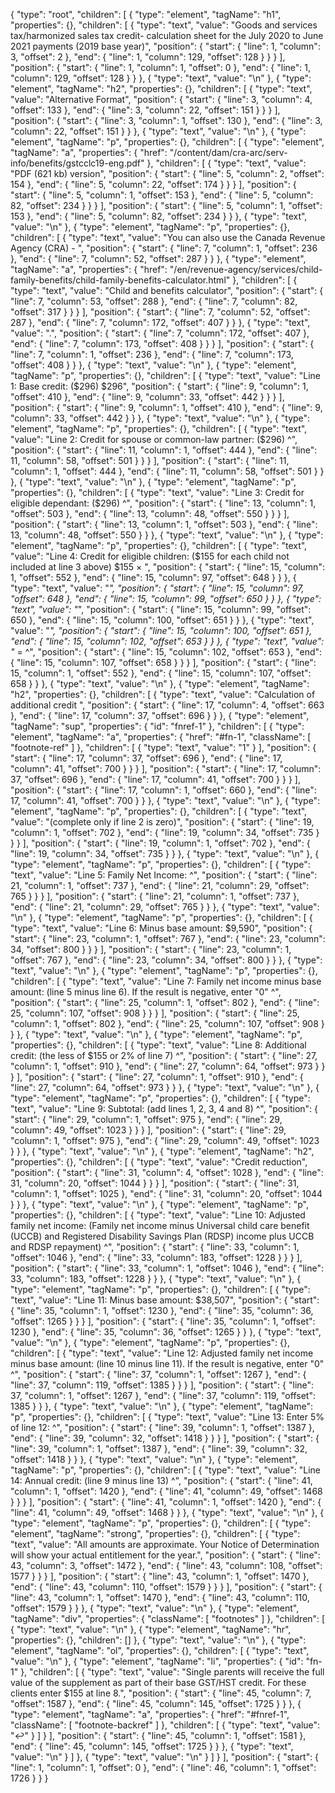 {
  "type": "root",
  "children": [
    {
      "type": "element",
      "tagName": "h1",
      "properties": {},
      "children": [
        {
          "type": "text",
          "value": "Goods and services tax/harmonized sales tax credit- calculation sheet for the July 2020 to June 2021 payments (2019 base year)",
          "position": {
            "start": {
              "line": 1,
              "column": 3,
              "offset": 2
            },
            "end": {
              "line": 1,
              "column": 129,
              "offset": 128
            }
          }
        }
      ],
      "position": {
        "start": {
          "line": 1,
          "column": 1,
          "offset": 0
        },
        "end": {
          "line": 1,
          "column": 129,
          "offset": 128
        }
      }
    },
    {
      "type": "text",
      "value": "\n"
    },
    {
      "type": "element",
      "tagName": "h2",
      "properties": {},
      "children": [
        {
          "type": "text",
          "value": "Alternative Format",
          "position": {
            "start": {
              "line": 3,
              "column": 4,
              "offset": 133
            },
            "end": {
              "line": 3,
              "column": 22,
              "offset": 151
            }
          }
        }
      ],
      "position": {
        "start": {
          "line": 3,
          "column": 1,
          "offset": 130
        },
        "end": {
          "line": 3,
          "column": 22,
          "offset": 151
        }
      }
    },
    {
      "type": "text",
      "value": "\n"
    },
    {
      "type": "element",
      "tagName": "p",
      "properties": {},
      "children": [
        {
          "type": "element",
          "tagName": "a",
          "properties": {
            "href": "/content/dam/cra-arc/serv-info/benefits/gstcclc19-eng.pdf"
          },
          "children": [
            {
              "type": "text",
              "value": "PDF (621 kb) version",
              "position": {
                "start": {
                  "line": 5,
                  "column": 2,
                  "offset": 154
                },
                "end": {
                  "line": 5,
                  "column": 22,
                  "offset": 174
                }
              }
            }
          ],
          "position": {
            "start": {
              "line": 5,
              "column": 1,
              "offset": 153
            },
            "end": {
              "line": 5,
              "column": 82,
              "offset": 234
            }
          }
        }
      ],
      "position": {
        "start": {
          "line": 5,
          "column": 1,
          "offset": 153
        },
        "end": {
          "line": 5,
          "column": 82,
          "offset": 234
        }
      }
    },
    {
      "type": "text",
      "value": "\n"
    },
    {
      "type": "element",
      "tagName": "p",
      "properties": {},
      "children": [
        {
          "type": "text",
          "value": "You can also use the Canada Revenue Agency (CRA) - ",
          "position": {
            "start": {
              "line": 7,
              "column": 1,
              "offset": 236
            },
            "end": {
              "line": 7,
              "column": 52,
              "offset": 287
            }
          }
        },
        {
          "type": "element",
          "tagName": "a",
          "properties": {
            "href": "/en/revenue-agency/services/child-family-benefits/child-family-benefits-calculator.html"
          },
          "children": [
            {
              "type": "text",
              "value": "Child and benefits calculator",
              "position": {
                "start": {
                  "line": 7,
                  "column": 53,
                  "offset": 288
                },
                "end": {
                  "line": 7,
                  "column": 82,
                  "offset": 317
                }
              }
            }
          ],
          "position": {
            "start": {
              "line": 7,
              "column": 52,
              "offset": 287
            },
            "end": {
              "line": 7,
              "column": 172,
              "offset": 407
            }
          }
        },
        {
          "type": "text",
          "value": ".",
          "position": {
            "start": {
              "line": 7,
              "column": 172,
              "offset": 407
            },
            "end": {
              "line": 7,
              "column": 173,
              "offset": 408
            }
          }
        }
      ],
      "position": {
        "start": {
          "line": 7,
          "column": 1,
          "offset": 236
        },
        "end": {
          "line": 7,
          "column": 173,
          "offset": 408
        }
      }
    },
    {
      "type": "text",
      "value": "\n"
    },
    {
      "type": "element",
      "tagName": "p",
      "properties": {},
      "children": [
        {
          "type": "text",
          "value": "Line 1: Base credit: ($296) $296",
          "position": {
            "start": {
              "line": 9,
              "column": 1,
              "offset": 410
            },
            "end": {
              "line": 9,
              "column": 33,
              "offset": 442
            }
          }
        }
      ],
      "position": {
        "start": {
          "line": 9,
          "column": 1,
          "offset": 410
        },
        "end": {
          "line": 9,
          "column": 33,
          "offset": 442
        }
      }
    },
    {
      "type": "text",
      "value": "\n"
    },
    {
      "type": "element",
      "tagName": "p",
      "properties": {},
      "children": [
        {
          "type": "text",
          "value": "Line 2: Credit for spouse or common-law partner: ($296) ^",
          "position": {
            "start": {
              "line": 11,
              "column": 1,
              "offset": 444
            },
            "end": {
              "line": 11,
              "column": 58,
              "offset": 501
            }
          }
        }
      ],
      "position": {
        "start": {
          "line": 11,
          "column": 1,
          "offset": 444
        },
        "end": {
          "line": 11,
          "column": 58,
          "offset": 501
        }
      }
    },
    {
      "type": "text",
      "value": "\n"
    },
    {
      "type": "element",
      "tagName": "p",
      "properties": {},
      "children": [
        {
          "type": "text",
          "value": "Line 3: Credit for eligible dependant: ($296) ^",
          "position": {
            "start": {
              "line": 13,
              "column": 1,
              "offset": 503
            },
            "end": {
              "line": 13,
              "column": 48,
              "offset": 550
            }
          }
        }
      ],
      "position": {
        "start": {
          "line": 13,
          "column": 1,
          "offset": 503
        },
        "end": {
          "line": 13,
          "column": 48,
          "offset": 550
        }
      }
    },
    {
      "type": "text",
      "value": "\n"
    },
    {
      "type": "element",
      "tagName": "p",
      "properties": {},
      "children": [
        {
          "type": "text",
          "value": "Line 4: Credit for eligible children: ($155 for each child not included at line 3 above) $155 × ",
          "position": {
            "start": {
              "line": 15,
              "column": 1,
              "offset": 552
            },
            "end": {
              "line": 15,
              "column": 97,
              "offset": 648
            }
          }
        },
        {
          "type": "text",
          "value": "_",
          "position": {
            "start": {
              "line": 15,
              "column": 97,
              "offset": 648
            },
            "end": {
              "line": 15,
              "column": 99,
              "offset": 650
            }
          }
        },
        {
          "type": "text",
          "value": "_",
          "position": {
            "start": {
              "line": 15,
              "column": 99,
              "offset": 650
            },
            "end": {
              "line": 15,
              "column": 100,
              "offset": 651
            }
          }
        },
        {
          "type": "text",
          "value": "_",
          "position": {
            "start": {
              "line": 15,
              "column": 100,
              "offset": 651
            },
            "end": {
              "line": 15,
              "column": 102,
              "offset": 653
            }
          }
        },
        {
          "type": "text",
          "value": "_ = ^",
          "position": {
            "start": {
              "line": 15,
              "column": 102,
              "offset": 653
            },
            "end": {
              "line": 15,
              "column": 107,
              "offset": 658
            }
          }
        }
      ],
      "position": {
        "start": {
          "line": 15,
          "column": 1,
          "offset": 552
        },
        "end": {
          "line": 15,
          "column": 107,
          "offset": 658
        }
      }
    },
    {
      "type": "text",
      "value": "\n"
    },
    {
      "type": "element",
      "tagName": "h2",
      "properties": {},
      "children": [
        {
          "type": "text",
          "value": "Calculation of additional credit ",
          "position": {
            "start": {
              "line": 17,
              "column": 4,
              "offset": 663
            },
            "end": {
              "line": 17,
              "column": 37,
              "offset": 696
            }
          }
        },
        {
          "type": "element",
          "tagName": "sup",
          "properties": {
            "id": "fnref-1"
          },
          "children": [
            {
              "type": "element",
              "tagName": "a",
              "properties": {
                "href": "#fn-1",
                "className": [
                  "footnote-ref"
                ]
              },
              "children": [
                {
                  "type": "text",
                  "value": "1"
                }
              ],
              "position": {
                "start": {
                  "line": 17,
                  "column": 37,
                  "offset": 696
                },
                "end": {
                  "line": 17,
                  "column": 41,
                  "offset": 700
                }
              }
            }
          ],
          "position": {
            "start": {
              "line": 17,
              "column": 37,
              "offset": 696
            },
            "end": {
              "line": 17,
              "column": 41,
              "offset": 700
            }
          }
        }
      ],
      "position": {
        "start": {
          "line": 17,
          "column": 1,
          "offset": 660
        },
        "end": {
          "line": 17,
          "column": 41,
          "offset": 700
        }
      }
    },
    {
      "type": "text",
      "value": "\n"
    },
    {
      "type": "element",
      "tagName": "p",
      "properties": {},
      "children": [
        {
          "type": "text",
          "value": "(complete only if line 2 is zero)",
          "position": {
            "start": {
              "line": 19,
              "column": 1,
              "offset": 702
            },
            "end": {
              "line": 19,
              "column": 34,
              "offset": 735
            }
          }
        }
      ],
      "position": {
        "start": {
          "line": 19,
          "column": 1,
          "offset": 702
        },
        "end": {
          "line": 19,
          "column": 34,
          "offset": 735
        }
      }
    },
    {
      "type": "text",
      "value": "\n"
    },
    {
      "type": "element",
      "tagName": "p",
      "properties": {},
      "children": [
        {
          "type": "text",
          "value": "Line 5: Family Net Income: ^",
          "position": {
            "start": {
              "line": 21,
              "column": 1,
              "offset": 737
            },
            "end": {
              "line": 21,
              "column": 29,
              "offset": 765
            }
          }
        }
      ],
      "position": {
        "start": {
          "line": 21,
          "column": 1,
          "offset": 737
        },
        "end": {
          "line": 21,
          "column": 29,
          "offset": 765
        }
      }
    },
    {
      "type": "text",
      "value": "\n"
    },
    {
      "type": "element",
      "tagName": "p",
      "properties": {},
      "children": [
        {
          "type": "text",
          "value": "Line 6: Minus base amount: $9,590",
          "position": {
            "start": {
              "line": 23,
              "column": 1,
              "offset": 767
            },
            "end": {
              "line": 23,
              "column": 34,
              "offset": 800
            }
          }
        }
      ],
      "position": {
        "start": {
          "line": 23,
          "column": 1,
          "offset": 767
        },
        "end": {
          "line": 23,
          "column": 34,
          "offset": 800
        }
      }
    },
    {
      "type": "text",
      "value": "\n"
    },
    {
      "type": "element",
      "tagName": "p",
      "properties": {},
      "children": [
        {
          "type": "text",
          "value": "Line 7: Family net income minus base amount: (line 5 minus line 6). If the result is negative, enter \"0\" ^",
          "position": {
            "start": {
              "line": 25,
              "column": 1,
              "offset": 802
            },
            "end": {
              "line": 25,
              "column": 107,
              "offset": 908
            }
          }
        }
      ],
      "position": {
        "start": {
          "line": 25,
          "column": 1,
          "offset": 802
        },
        "end": {
          "line": 25,
          "column": 107,
          "offset": 908
        }
      }
    },
    {
      "type": "text",
      "value": "\n"
    },
    {
      "type": "element",
      "tagName": "p",
      "properties": {},
      "children": [
        {
          "type": "text",
          "value": "Line 8: Additional credit: (the less of $155 or 2% of line 7) ^",
          "position": {
            "start": {
              "line": 27,
              "column": 1,
              "offset": 910
            },
            "end": {
              "line": 27,
              "column": 64,
              "offset": 973
            }
          }
        }
      ],
      "position": {
        "start": {
          "line": 27,
          "column": 1,
          "offset": 910
        },
        "end": {
          "line": 27,
          "column": 64,
          "offset": 973
        }
      }
    },
    {
      "type": "text",
      "value": "\n"
    },
    {
      "type": "element",
      "tagName": "p",
      "properties": {},
      "children": [
        {
          "type": "text",
          "value": "Line 9: Subtotal: (add lines 1, 2, 3, 4 and 8) ^",
          "position": {
            "start": {
              "line": 29,
              "column": 1,
              "offset": 975
            },
            "end": {
              "line": 29,
              "column": 49,
              "offset": 1023
            }
          }
        }
      ],
      "position": {
        "start": {
          "line": 29,
          "column": 1,
          "offset": 975
        },
        "end": {
          "line": 29,
          "column": 49,
          "offset": 1023
        }
      }
    },
    {
      "type": "text",
      "value": "\n"
    },
    {
      "type": "element",
      "tagName": "h2",
      "properties": {},
      "children": [
        {
          "type": "text",
          "value": "Credit reduction",
          "position": {
            "start": {
              "line": 31,
              "column": 4,
              "offset": 1028
            },
            "end": {
              "line": 31,
              "column": 20,
              "offset": 1044
            }
          }
        }
      ],
      "position": {
        "start": {
          "line": 31,
          "column": 1,
          "offset": 1025
        },
        "end": {
          "line": 31,
          "column": 20,
          "offset": 1044
        }
      }
    },
    {
      "type": "text",
      "value": "\n"
    },
    {
      "type": "element",
      "tagName": "p",
      "properties": {},
      "children": [
        {
          "type": "text",
          "value": "Line 10: Adjusted family net income: (Family net income minus Universal child care benefit (UCCB) and Registered Disability Savings Plan (RDSP) income plus UCCB and RDSP repayment) ^",
          "position": {
            "start": {
              "line": 33,
              "column": 1,
              "offset": 1046
            },
            "end": {
              "line": 33,
              "column": 183,
              "offset": 1228
            }
          }
        }
      ],
      "position": {
        "start": {
          "line": 33,
          "column": 1,
          "offset": 1046
        },
        "end": {
          "line": 33,
          "column": 183,
          "offset": 1228
        }
      }
    },
    {
      "type": "text",
      "value": "\n"
    },
    {
      "type": "element",
      "tagName": "p",
      "properties": {},
      "children": [
        {
          "type": "text",
          "value": "Line 11: Minus base amount: $38,507",
          "position": {
            "start": {
              "line": 35,
              "column": 1,
              "offset": 1230
            },
            "end": {
              "line": 35,
              "column": 36,
              "offset": 1265
            }
          }
        }
      ],
      "position": {
        "start": {
          "line": 35,
          "column": 1,
          "offset": 1230
        },
        "end": {
          "line": 35,
          "column": 36,
          "offset": 1265
        }
      }
    },
    {
      "type": "text",
      "value": "\n"
    },
    {
      "type": "element",
      "tagName": "p",
      "properties": {},
      "children": [
        {
          "type": "text",
          "value": "Line 12: Adjusted family net income minus base amount: (line 10 minus line 11). If the result is negative, enter \"0\" ^",
          "position": {
            "start": {
              "line": 37,
              "column": 1,
              "offset": 1267
            },
            "end": {
              "line": 37,
              "column": 119,
              "offset": 1385
            }
          }
        }
      ],
      "position": {
        "start": {
          "line": 37,
          "column": 1,
          "offset": 1267
        },
        "end": {
          "line": 37,
          "column": 119,
          "offset": 1385
        }
      }
    },
    {
      "type": "text",
      "value": "\n"
    },
    {
      "type": "element",
      "tagName": "p",
      "properties": {},
      "children": [
        {
          "type": "text",
          "value": "Line 13: Enter 5% of line 12: ^",
          "position": {
            "start": {
              "line": 39,
              "column": 1,
              "offset": 1387
            },
            "end": {
              "line": 39,
              "column": 32,
              "offset": 1418
            }
          }
        }
      ],
      "position": {
        "start": {
          "line": 39,
          "column": 1,
          "offset": 1387
        },
        "end": {
          "line": 39,
          "column": 32,
          "offset": 1418
        }
      }
    },
    {
      "type": "text",
      "value": "\n"
    },
    {
      "type": "element",
      "tagName": "p",
      "properties": {},
      "children": [
        {
          "type": "text",
          "value": "Line 14: Annual credit: (line 9 minus line 13) ^",
          "position": {
            "start": {
              "line": 41,
              "column": 1,
              "offset": 1420
            },
            "end": {
              "line": 41,
              "column": 49,
              "offset": 1468
            }
          }
        }
      ],
      "position": {
        "start": {
          "line": 41,
          "column": 1,
          "offset": 1420
        },
        "end": {
          "line": 41,
          "column": 49,
          "offset": 1468
        }
      }
    },
    {
      "type": "text",
      "value": "\n"
    },
    {
      "type": "element",
      "tagName": "p",
      "properties": {},
      "children": [
        {
          "type": "element",
          "tagName": "strong",
          "properties": {},
          "children": [
            {
              "type": "text",
              "value": "All amounts are approximate. Your Notice of Determination will show your actual entitlement for the year.",
              "position": {
                "start": {
                  "line": 43,
                  "column": 3,
                  "offset": 1472
                },
                "end": {
                  "line": 43,
                  "column": 108,
                  "offset": 1577
                }
              }
            }
          ],
          "position": {
            "start": {
              "line": 43,
              "column": 1,
              "offset": 1470
            },
            "end": {
              "line": 43,
              "column": 110,
              "offset": 1579
            }
          }
        }
      ],
      "position": {
        "start": {
          "line": 43,
          "column": 1,
          "offset": 1470
        },
        "end": {
          "line": 43,
          "column": 110,
          "offset": 1579
        }
      }
    },
    {
      "type": "text",
      "value": "\n"
    },
    {
      "type": "element",
      "tagName": "div",
      "properties": {
        "className": [
          "footnotes"
        ]
      },
      "children": [
        {
          "type": "text",
          "value": "\n"
        },
        {
          "type": "element",
          "tagName": "hr",
          "properties": {},
          "children": []
        },
        {
          "type": "text",
          "value": "\n"
        },
        {
          "type": "element",
          "tagName": "ol",
          "properties": {},
          "children": [
            {
              "type": "text",
              "value": "\n"
            },
            {
              "type": "element",
              "tagName": "li",
              "properties": {
                "id": "fn-1"
              },
              "children": [
                {
                  "type": "text",
                  "value": "Single parents will receive the full value of the supplement as part of their base GST/HST credit. For these clients enter $155 at line 8.",
                  "position": {
                    "start": {
                      "line": 45,
                      "column": 7,
                      "offset": 1587
                    },
                    "end": {
                      "line": 45,
                      "column": 145,
                      "offset": 1725
                    }
                  }
                },
                {
                  "type": "element",
                  "tagName": "a",
                  "properties": {
                    "href": "#fnref-1",
                    "className": [
                      "footnote-backref"
                    ]
                  },
                  "children": [
                    {
                      "type": "text",
                      "value": "↩"
                    }
                  ]
                }
              ],
              "position": {
                "start": {
                  "line": 45,
                  "column": 1,
                  "offset": 1581
                },
                "end": {
                  "line": 45,
                  "column": 145,
                  "offset": 1725
                }
              }
            },
            {
              "type": "text",
              "value": "\n"
            }
          ]
        },
        {
          "type": "text",
          "value": "\n"
        }
      ]
    }
  ],
  "position": {
    "start": {
      "line": 1,
      "column": 1,
      "offset": 0
    },
    "end": {
      "line": 46,
      "column": 1,
      "offset": 1726
    }
  }
}
